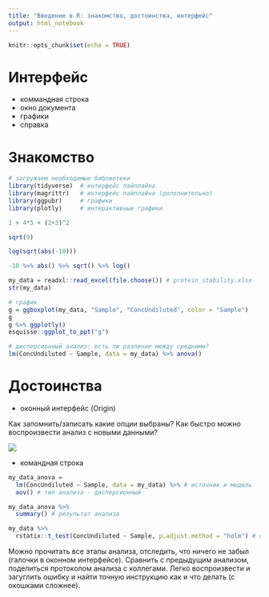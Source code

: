 ```yaml
---
title: "Введение в R: знакомство, достоинства, интерфейс"
output: html_notebook
---
```


```r
knitr::opts_chunk$set(echo = TRUE)
```

# Интерфейс

* коммандная строка
* окно документа
* графики
* справка

# Знакомство

```r
# загружаем необходимые библиотеки
library(tidyverse)  # интерфейс пайплайна
library(magrittr)   # интерфейс пайплайна (дополнительно)
library(ggpubr)     # графики
library(plotly)     # интерактивные графики

1 + 4*5 + (2+3)^2

sqrt(9)

log(sqrt(abs(-10)))

-10 %>% abs() %>% sqrt() %>% log()

my_data = readxl::read_excel(file.choose()) # protein_stability.xlsx
str(my_data)

# график
g = ggboxplot(my_data, "Sample", "ConcUndiluted", color = "Sample")
g
g %>% ggplotly()
esquisse::ggplot_to_ppt("g")

# дисперсионный анализ: есть ли различие между средними?
lm(ConcUndiluted ~ Sample, data = my_data) %>% anova()
```

# Достоинства

* оконный интерфейс (Origin)

Как запомнить/записать какие опции выбраны? Как быстро можно воспроизвести анализ с новыми данными?

![](imgs/OriginSettings.png)

* командная строка

```r
my_data_anova = 
  lm(ConcUndiluted ~ Sample, data = my_data) %>% # источник и модель
  aov() # тип анализа - дисперсионный

my_data_anova %>% 
  summary() # результат анализа

my_data %>%
  rstatix::t_test(ConcUndiluted ~ Sample, p.adjust.method = "holm") # попарное сравнение т-тестом с поправкой Холма
```

Можно прочитать все этапы анализа, отследить, что ничего не забыл (галочки в оконном интерфейсе). Сравнить с предыдущим анализом, поделиться протоколом анализа с коллегами. Легко воспроизвести и загуглить ошибку и найти точную инструкцию как и что делать (с окошками сложнее).